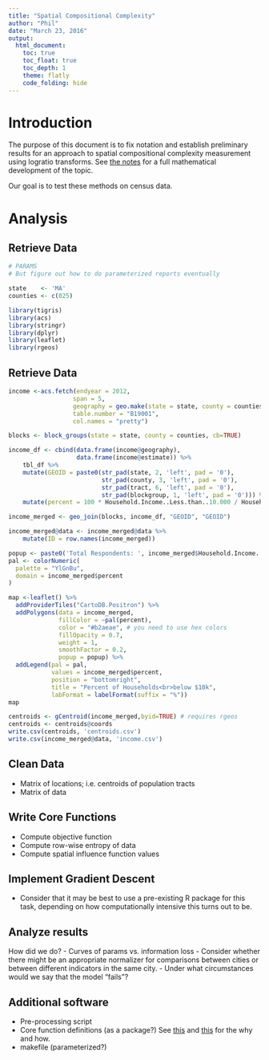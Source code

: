 ```yaml
---
title: "Spatial Compositional Complexity"
author: "Phil"
date: "March 23, 2016"
output:
  html_document:
    toc: true
    toc_float: true
    toc_depth: 1
    theme: flatly
    code_folding: hide
---
```


# Introduction

The purpose of this document is to fix notation and establish preliminary results for an approach to spatial compositional complexity measurement using logratio transforms. See [the notes](https://github.com/PhilChodrow/compositional-complexity/blob/master/methods/logratio.pdf) for a full mathematical development of the topic. 

Our goal is to test these methods on census data. 

# Analysis


## Retrieve Data

```r
# PARAMS
# But figure out how to do parameterized reports eventually

state    <- 'MA'
counties <- c(025)
```

```r
library(tigris)
library(acs)
library(stringr)
library(dplyr)
library(leaflet)
library(rgeos)
```

## Retrieve Data
```r
income <-acs.fetch(endyear = 2012, 
                  span = 5, 
                  geography = geo.make(state = state, county = counties, tract = '*', block.group = '*'),
                  table.number = "B19001", 
                  col.names = "pretty")

blocks <- block_groups(state = state, county = counties, cb=TRUE)
```

```r
income_df <- cbind(data.frame(income@geography), 
                   data.frame(income@estimate)) %>% 
    tbl_df %>%
    mutate(GEOID = paste0(str_pad(state, 2, 'left', pad = '0'),
                          str_pad(county, 3, 'left', pad = '0'),
                          str_pad(tract, 6, 'left', pad = '0'),
                          str_pad(blockgroup, 1, 'left', pad = '0'))) %>%
    mutate(percent = 100 * Household.Income..Less.than..10.000 / Household.Income..Total.)

income_merged <- geo_join(blocks, income_df, "GEOID", "GEOID") 

income_merged@data <- income_merged@data %>%
    mutate(ID = row.names(income_merged))

popup <- paste0('Total Respondents: ', income_merged$Household.Income..Total.)
pal <- colorNumeric(
  palette = "YlGnBu",
  domain = income_merged$percent
)

map <-leaflet() %>%
  addProviderTiles("CartoDB.Positron") %>%
  addPolygons(data = income_merged, 
              fillColor = ~pal(percent), 
              color = "#b2aeae", # you need to use hex colors
              fillOpacity = 0.7, 
              weight = 1, 
              smoothFactor = 0.2,
              popup = popup) %>%
  addLegend(pal = pal, 
            values = income_merged$percent, 
            position = "bottomright", 
            title = "Percent of Households<br>below $10k",
            labFormat = labelFormat(suffix = "%")) 
map 
```

```r
centroids <- gCentroid(income_merged,byid=TRUE) # requires rgeos
centroids <- centroids@coords
write.csv(centroids, 'centroids.csv')
write.csv(income_merged@data, 'income.csv')
```

## Clean Data

- Matrix of locations; i.e. centroids of population tracts
- Matrix of data

## Write Core Functions

- Compute objective function
- Compute row-wise entropy of data
- Compute spatial influence function values

## Implement Gradient Descent

- Consider that it may be best to use a pre-existing R package for this task, depending on how computationally intensive this turns out to be. 

## Analyze results
How did we do?
- Curves of params vs. information loss
- Consider whether there might be an appropriate normalizer for comparisons between cities or between different indicators in the same city. 
- Under what circumstances would we say that the model "fails"?

## Additional software

- Pre-processing script
- Core function definitions (as a package?) See [this](http://rmflight.github.io/posts/2014/07/analyses_as_packages.html) and [this](http://rmflight.github.io/posts/2014/07/vignetteAnalysis.html) for the why and how. 
- makefile (parameterized?)
